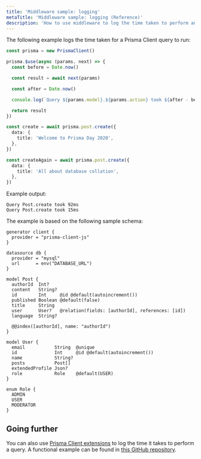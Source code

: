```yaml
---
title: 'Middleware sample: logging'
metaTitle: 'Middleware sample: logging (Reference)'
description: 'How to use middleware to log the time taken to perform any query.'
---
```


<TopBlock>

The following example logs the time taken for a Prisma Client query to run:

```ts
const prisma = new PrismaClient()

prisma.$use(async (params, next) => {
  const before = Date.now()

  const result = await next(params)

  const after = Date.now()

  console.log(`Query ${params.model}.${params.action} took ${after - before}ms`)

  return result
})

const create = await prisma.post.create({
  data: {
    title: 'Welcome to Prisma Day 2020',
  },
})

const createAgain = await prisma.post.create({
  data: {
    title: 'All about database collation',
  },
})
```

Example output:

```no-lines
Query Post.create took 92ms
Query Post.create took 15ms
```

The example is based on the following sample schema:

```prisma
generator client {
  provider = "prisma-client-js"
}

datasource db {
  provider = "mysql"
  url      = env("DATABASE_URL")
}

model Post {
  authorId  Int?
  content   String?
  id        Int     @id @default(autoincrement())
  published Boolean @default(false)
  title     String
  user      User?   @relation(fields: [authorId], references: [id])
  language  String?

  @@index([authorId], name: "authorId")
}

model User {
  email           String  @unique
  id              Int     @id @default(autoincrement())
  name            String?
  posts           Post[]
  extendedProfile Json?
  role            Role    @default(USER)
}

enum Role {
  ADMIN
  USER
  MODERATOR
}
```

</TopBlock>

## Going further

You can also use [Prisma Client extensions](/orm/prisma-client/client-extensions) to log the time it takes to perform a query. A functional example can be found in [this GitHub repository](https://github.com/prisma/prisma-client-extensions/tree/main/query-logging).
